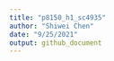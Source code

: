 ```yaml
---
title: "p8150_h1_sc4935"
author: "Shiwei Chen"
date: "9/25/2021"
output: github_document
---
```






